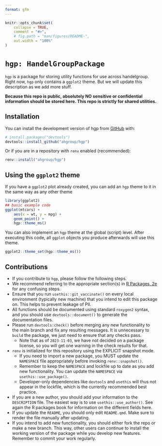 ```yaml
---
format: gfm
---
```


<!-- README.md is generated from README.qmd. Please edit that file -->

```r
knitr::opts_chunk$set(
	collapse = TRUE,
	comment = "#>",
	# fig.path = "man/figures/README-",
	out.width = "100%"
)
```

# `hgp: HandelGroupPackage`

<!-- badges: start -->
<!-- badges: end -->

`hgp` is a package for storing utility functions for use across handelgroup.
Right now, `hgp` only contains a `ggplot2` theme. But we will update this
description as we add more stuff.

**Because this repo is public, absolutely NO sensitive or confidential
information should be stored here. This repo is strictly for shared utilities.**

## Installation

You can install the development version of hgp from [GitHub](https://github.com/) with:

``` r
# install.packages("devtools")
devtools::install_github("ahgroup/hgp")
```

Or if you are in a repository with `renv` enabled (recommended):

``` r
renv::install("ahgroup/hgp")
```

## Using the `ggplot2` theme

If you have a `ggplot2` plot already created, you can add an `hgp` theme to
it in the same way as any other theme

```r
library(ggplot2)
## basic example code
ggplot(mtcars) +
	aes(x = wt, y = mpg) +
	geom_point() +
	hgp::theme_ms()
```

You can also implement an `hgp` theme at the global (script) level. After
executing this code, all `ggplot` objects you produce afterwards will use this
theme.

```r
ggplot2::theme_set(hgp::theme_ms())
```

## Contributions

* If you contribute to `hgp`, please follow the following steps.
* We recommend referring to the appropriate section(s) in
[R Packages, 2e](https://r-pkgs.org/) for any confusing steps.
* Ensure that you run `usethis::git_vaccinate()` on every local environment
(typically new machine) that you intend to edit this package on. This helps
to prevent leakage of PII.
* All functions should be documented using standard `roxygen2` syntax, and you
should use `devtools::document()` to generate the documentation files.
* Please run `devtools:check()` before merging any new functionality to the
main branch and fix any resulting messages. It is unnecessary to `build` the
package, we just need to ensure that any checks pass.
	* Note that as of `2023-11-03`, we have not decided on a package license,
	so you will get one warning in the check results for that.
* `renv` is initialized for this repository using the EXPLICIT snapshot mode.
	* If you need to import a new package, you MUST update the `NAMESPACE` file
	appropriately before invoking `renv::snapshot()`.
	* Remember to keep the `NAMESPACE` and lockfile up to date as you add new
	functionality. You can update the `NAMESPACE` via `usethis::use_package()`.
	* Developer-only dependencies like `devtools` and `usethis` will thus not
	appear in the lockfile, which is the currently recommended best practice.
* If you are a new author, you should add your information to the `DESCRIPTION`
file. The easiest way is to use `usethis::use_author()`. See again the
R packages book for information on the different fields here.
* If you update the `README`, you should only edit `README.qmd`. Make sure to
render the file manually after updating.
* If you intend to add new functionality, you should either fork the repo or
make a new branch. This way, other users can continue to install the working
version of the package while you develop new features. Remember to commit
your work regularly.

